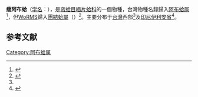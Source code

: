 {{Speciesbox
| name = 瘦阿布蛤
| image = 
| image_width = 
| genus = Abrina
| species = inanis
| authority = (Prashad, 1932)
}}
'''瘦阿布蛤'''（[[学名|学名]]：''{{lang|la|Abrina inanis}}''），是[[帘蛤目|帘蛤目]][[唱片蛤科|唱片蛤科]]的一個物種，台灣物種名錄歸入[[阿布蛤属|阿布蛤属]]<ref name=TaiBNET_313741>{{TaiBNET |id=313741 |title=瘦阿布蛤 |binomial=Abrina inanis |accessdate=2013-11-23 |language=zh-hant |zh={{zh icon}}}}</ref>，但[[WoRMS|WoRMS]]歸入[[團結蛤屬|團結蛤屬]]（''{{lang|la|Abra}}''）<ref>{{cite WoRMS |id=507251 |title=Abra inanis Prashad, 1932 }}</ref>。主要分布于[[台灣|台灣]]西部<ref name=TaiBNET_313741 />及[[印尼|印尼]][[伊利安省|伊利安省]]<ref>{{OBIS |id=87008 |taxon=Abrina inanis (PRASHAD, 1932) }}</ref>。

== 参考文献 ==
{{reflist}}
{{Taxonbar|from=Q18142242}}

[[Category:阿布蛤属|Category:阿布蛤属]]